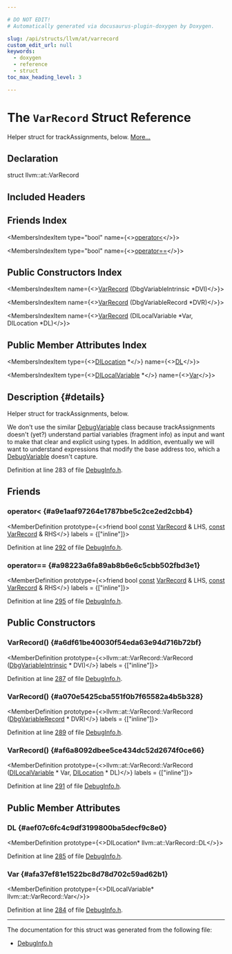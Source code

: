 ```yaml
---

# DO NOT EDIT!
# Automatically generated via docusaurus-plugin-doxygen by Doxygen.

slug: /api/structs/llvm/at/varrecord
custom_edit_url: null
keywords:
  - doxygen
  - reference
  - struct
toc_max_heading_level: 3

---
```





# The `VarRecord` Struct Reference

<DoxygenPage pluginConfig={pluginConfig}>

Helper struct for trackAssignments, below. <a href="#details">More...</a>

## Declaration

<CodeBlock>struct llvm::at::VarRecord</CodeBlock>

## Included Headers

<IncludesList>
<IncludesListItem
  filePath="llvm/IR/DebugInfo.h"
  permalink="/docs/api/files/include/include/llvm/include/llvm/ir/debuginfo-h"
  isLocal="true" />
</IncludesList>

## Friends Index

<MembersIndex>

<MembersIndexItem
  type="bool"
  name={<><a href="#a9e1aaf97264e1787bbe5c2ce2ed2cbb4">operator&lt;</a></>}>
</MembersIndexItem>

<MembersIndexItem
  type="bool"
  name={<><a href="#a98223a6fa89ab8b6e6c5cbb502fbd3e1">operator==</a></>}>
</MembersIndexItem>

</MembersIndex>

## Public Constructors Index

<MembersIndex>

<MembersIndexItem
  name={<><a href="#a6df61be40030f54eda63e94d716b72bf">VarRecord</a> (DbgVariableIntrinsic &#42;DVI)</>}>
</MembersIndexItem>

<MembersIndexItem
  name={<><a href="#a070e5425cba551f0b7f65582a4b5b328">VarRecord</a> (DbgVariableRecord &#42;DVR)</>}>
</MembersIndexItem>

<MembersIndexItem
  name={<><a href="#af6a8092dbee5ce434dc52d2674f0ce66">VarRecord</a> (DILocalVariable &#42;Var, DILocation &#42;DL)</>}>
</MembersIndexItem>

</MembersIndex>

## Public Member Attributes Index

<MembersIndex>

<MembersIndexItem
  type={<><a href="/docs/api/classes/llvm/dilocation">DILocation</a> &#42;</>}
  name={<><a href="#aef07c6fc4c9df3199800ba5decf9c8e0">DL</a></>}>
</MembersIndexItem>

<MembersIndexItem
  type={<><a href="/docs/api/classes/llvm/dilocalvariable">DILocalVariable</a> &#42;</>}
  name={<><a href="#afa37ef81e1522bc8d78d702c59ad62b1">Var</a></>}>
</MembersIndexItem>

</MembersIndex>

## Description {#details}

Helper struct for trackAssignments, below.

We don&#39;t use the similar <a href="/docs/api/classes/llvm/debugvariable">DebugVariable</a> class because trackAssignments doesn&#39;t (yet?) understand partial variables (fragment info) as input and want to make that clear and explicit using types. In addition, eventually we will want to understand expressions that modify the base address too, which a <a href="/docs/api/classes/llvm/debugvariable">DebugVariable</a> doesn&#39;t capture.

Definition at line 283 of file <a href="/docs/api/files/include/include/llvm/include/llvm/ir/debuginfo-h">DebugInfo.h</a>.

<SectionDefinition>

## Friends

### operator&lt; {#a9e1aaf97264e1787bbe5c2ce2ed2cbb4}

<MemberDefinition
  prototype={<>friend bool <a href="/docs/api/files/lib/lib/target/lib/target/aarch64/aarch64promoteconstant-cpp/#a90f8350fecae261c25be85d38b451bff">const</a> <a href="/docs/api/structs/llvm/at/varrecord">VarRecord</a> &amp; LHS, <a href="/docs/api/files/lib/lib/target/lib/target/aarch64/aarch64promoteconstant-cpp/#a90f8350fecae261c25be85d38b451bff">const</a> <a href="/docs/api/structs/llvm/at/varrecord">VarRecord</a> &amp; RHS</>}
  labels = {["inline"]}>

Definition at line <a href="/docs/api/files/include/include/llvm/include/llvm/ir/debuginfo-h/#l00292">292</a> of file <a href="/docs/api/files/include/include/llvm/include/llvm/ir/debuginfo-h">DebugInfo.h</a>.
</MemberDefinition>

### operator== {#a98223a6fa89ab8b6e6c5cbb502fbd3e1}

<MemberDefinition
  prototype={<>friend bool <a href="/docs/api/files/lib/lib/target/lib/target/aarch64/aarch64promoteconstant-cpp/#a90f8350fecae261c25be85d38b451bff">const</a> <a href="/docs/api/structs/llvm/at/varrecord">VarRecord</a> &amp; LHS, <a href="/docs/api/files/lib/lib/target/lib/target/aarch64/aarch64promoteconstant-cpp/#a90f8350fecae261c25be85d38b451bff">const</a> <a href="/docs/api/structs/llvm/at/varrecord">VarRecord</a> &amp; RHS</>}
  labels = {["inline"]}>

Definition at line <a href="/docs/api/files/include/include/llvm/include/llvm/ir/debuginfo-h/#l00295">295</a> of file <a href="/docs/api/files/include/include/llvm/include/llvm/ir/debuginfo-h">DebugInfo.h</a>.
</MemberDefinition>

</SectionDefinition>

<SectionDefinition>

## Public Constructors

### VarRecord() {#a6df61be40030f54eda63e94d716b72bf}

<MemberDefinition
  prototype={<>llvm::at::VarRecord::VarRecord (<a href="/docs/api/classes/llvm/dbgvariableintrinsic">DbgVariableIntrinsic</a> &#42; DVI)</>}
  labels = {["inline"]}>

Definition at line <a href="/docs/api/files/include/include/llvm/include/llvm/ir/debuginfo-h/#l00287">287</a> of file <a href="/docs/api/files/include/include/llvm/include/llvm/ir/debuginfo-h">DebugInfo.h</a>.
</MemberDefinition>

### VarRecord() {#a070e5425cba551f0b7f65582a4b5b328}

<MemberDefinition
  prototype={<>llvm::at::VarRecord::VarRecord (<a href="/docs/api/classes/llvm/dbgvariablerecord">DbgVariableRecord</a> &#42; DVR)</>}
  labels = {["inline"]}>

Definition at line <a href="/docs/api/files/include/include/llvm/include/llvm/ir/debuginfo-h/#l00289">289</a> of file <a href="/docs/api/files/include/include/llvm/include/llvm/ir/debuginfo-h">DebugInfo.h</a>.
</MemberDefinition>

### VarRecord() {#af6a8092dbee5ce434dc52d2674f0ce66}

<MemberDefinition
  prototype={<>llvm::at::VarRecord::VarRecord (<a href="/docs/api/classes/llvm/dilocalvariable">DILocalVariable</a> &#42; Var, <a href="/docs/api/classes/llvm/dilocation">DILocation</a> &#42; DL)</>}
  labels = {["inline"]}>

Definition at line <a href="/docs/api/files/include/include/llvm/include/llvm/ir/debuginfo-h/#l00291">291</a> of file <a href="/docs/api/files/include/include/llvm/include/llvm/ir/debuginfo-h">DebugInfo.h</a>.
</MemberDefinition>

</SectionDefinition>

<SectionDefinition>

## Public Member Attributes

### DL {#aef07c6fc4c9df3199800ba5decf9c8e0}

<MemberDefinition
  prototype={<>DILocation&#42; llvm::at::VarRecord::DL</>}>

Definition at line <a href="/docs/api/files/include/include/llvm/include/llvm/ir/debuginfo-h/#l00285">285</a> of file <a href="/docs/api/files/include/include/llvm/include/llvm/ir/debuginfo-h">DebugInfo.h</a>.
</MemberDefinition>

### Var {#afa37ef81e1522bc8d78d702c59ad62b1}

<MemberDefinition
  prototype={<>DILocalVariable&#42; llvm::at::VarRecord::Var</>}>

Definition at line <a href="/docs/api/files/include/include/llvm/include/llvm/ir/debuginfo-h/#l00284">284</a> of file <a href="/docs/api/files/include/include/llvm/include/llvm/ir/debuginfo-h">DebugInfo.h</a>.
</MemberDefinition>

</SectionDefinition>

<hr/>

The documentation for this struct was generated from the following file:

<ul>
<li><a href="/docs/api/files/include/include/llvm/include/llvm/ir/debuginfo-h">DebugInfo.h</a></li>
</ul>

</DoxygenPage>
